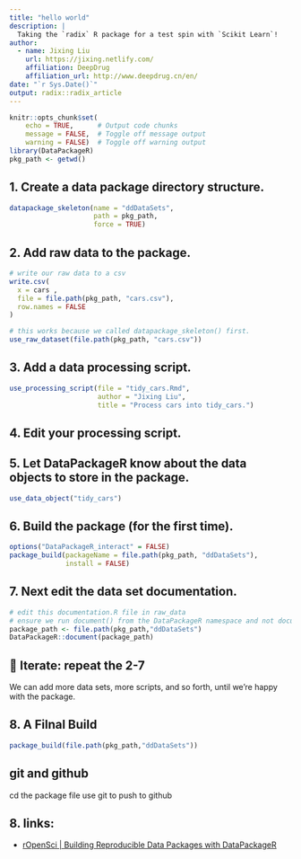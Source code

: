 ```yaml
---
title: "hello world"
description: |
  Taking the `radix` R package for a test spin with `Scikit Learn`!
author:
  - name: Jixing Liu
    url: https://jixing.netlify.com/
    affiliation: DeepDrug
    affiliation_url: http://www.deepdrug.cn/en/
date: "`r Sys.Date()`"
output: radix::radix_article
---
```



```r
knitr::opts_chunk$set(
    echo = TRUE,      # Output code chunks
    message = FALSE,  # Toggle off message output 
    warning = FALSE)  # Toggle off warning output
library(DataPackageR)
pkg_path <- getwd()
```

## 1. Create a data package directory structure.
```r
datapackage_skeleton(name = "ddDataSets",
                     path = pkg_path,
                     force = TRUE)
```



## 2. Add raw data to the package.
```r
# write our raw data to a csv
write.csv(
  x = cars ,
  file = file.path(pkg_path, "cars.csv"),
  row.names = FALSE
)

# this works because we called datapackage_skeleton() first.
use_raw_dataset(file.path(pkg_path, "cars.csv"))

```

## 3. Add a data processing script.
```r
use_processing_script(file = "tidy_cars.Rmd",
                      author = "Jixing Liu",
                      title = "Process cars into tidy_cars.")
```

## 4. Edit your processing script.


## 5. Let DataPackageR know about the data objects to store in the package.
```r
use_data_object("tidy_cars")
```



## 6. Build the package (for the first time).

```r
options("DataPackageR_interact" = FALSE)
package_build(packageName = file.path(pkg_path, "ddDataSets"),
              install = FALSE)

```


## 7. Next edit the data set documentation.

```r
# edit this documentation.R file in raw_data
# ensure we run document() from the DataPackageR namespace and not document() from roxygen or devtools.
package_path <- file.path(pkg_path,"ddDataSets")
DataPackageR::document(package_path)
```

## 📌  Iterate: repeat the 2-7 

We can add more data sets, more scripts, and so forth, until we’re happy with the package.

## 8. A Filnal Build

```r
package_build(file.path(pkg_path,"ddDataSets"))
```

## git and github

cd the package file
use git to push to github



## 8. links:

+ [rOpenSci | Building Reproducible Data Packages with DataPackageR](https://ropensci.org/blog/2018/09/18/datapackager/)
